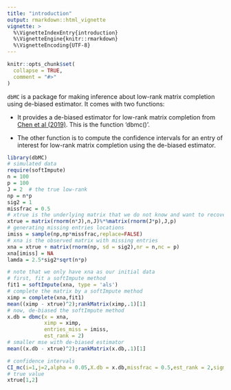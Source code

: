 ```yaml
---
title: "introduction"
output: rmarkdown::html_vignette
vignette: >
  %\VignetteIndexEntry{introduction}
  %\VignetteEngine{knitr::rmarkdown}
  %\VignetteEncoding{UTF-8}
---
```


```r
knitr::opts_chunk$set(
  collapse = TRUE,
  comment = "#>"
)
```

 `dbMC` is a package for making inference about low-rank matrix completion using de-biased estimator. It comes with two functions:

  * It provides a de-biased estimator for low-rank matrix completion from [Chen et al (2019)](https://www.pnas.org/content/116/46/22931.short). This is the function 'dbmc()'.
 
 * The other function is to compute the confidence intervals for an entry of interest for low-rank matrix completion using the de-biased estimator. 
 


```r
library(dbMC)
# simulated data
require(softImpute)
n = 100
p = 100
J = 2  # the true low-rank 
np = n*p
sig2 = 1
missfrac = 0.5
# xtrue is the underlying matrix that we do not know and want to recover it
xtrue = matrix(rnorm(n*J),n,J)%*%matrix(rnorm(J*p),J,p) 
# generating missing entries locations
imiss = sample(np,np*missfrac,replace=FALSE)
# xna is the observed matrix with missing entries
xna = xtrue + matrix(rnorm(np, sd = sig2),nr = n,nc = p)
xna[imiss] = NA
lamda = 2.5*sig2*sqrt(n*p)

# note that we only have xna as our initial data
# first, fit a softImpute method
fit1 = softImpute(xna, type = 'als')
# complete the matrix by a softImpute method
ximp = complete(xna,fit1)
mean((ximp - xtrue)^2);rankMatrix(ximp,.1)[1]
# now, de-biased the softImpute method
x.db = dbmc(x = xna,
            ximp = ximp,
            entries_miss = imiss,
            est_rank = 2)
# smaller mse with de-biased estimator
mean((x.db - xtrue)^2);rankMatrix(x.db,.1)[1]

# confidence intervals
CI_mc(i=1,j=2,alpha = 0.05,X.db = x.db,missfrac = 0.5,est_rank = 2,sigma2 = 1)
# true value
xtrue[1,2]

```
